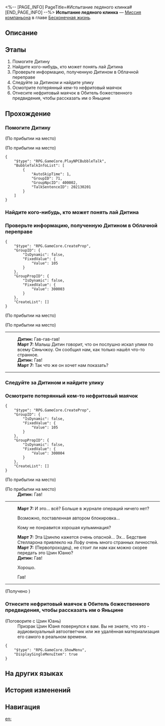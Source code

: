 <%-- [PAGE_INFO]
PageTitle=#Испытание ледяного клинка#
[END_PAGE_INFO] --%>
{{Дополнить|Диалоги.}}
{{Миссия Инфобокс
|id              = 2020313
|Название        = 
|Изображение     = Миссия Испытание ледяного клинка.png
|Тип             = Миссия компаньона
|Событие         = 
|Глава           = Бесконечная жизнь
|Условия         = Завершена [[Миссия Освоения]] «[[Ветвистые рога и спутанные корни]]»
|Персонажи       = Дитин; Март 7; Первопроходец; Яньцин
|СтартЛокация    = [[Лофу Сяньчжоу]] — [[Центральная гавань Приюта звёздных яликов]]
|Мир             = Лофу Сяньчжоу
|Предыдущая      = 
|Следующая       = 
|Награды         = Опыт Освоения*350; Звёздный нефрит*100; Путеводитель путешественника*5; Очищенный эфир*5; Blade Abracadabra*1 { text = Blade Abracadabra }; Кредиты*50 000
}}
'''Испытание ледяного клинка''' — [[Миссия компаньона]] в главе [[Бесконечная жизнь]].

==Описание==
{{Описание|Яньцин, лейтенант Облачных Рыцарей, натыкается на непрошенную гостью в погоне за своей целью.<br />Он осваивает величайший приём фехтования, раздумывает об обидах прошлого, и понимает истинную причину своей погони.}}

==Этапы==
# Помогите Дитину
# Найдите кого-нибудь, кто может понять лай Дитина
# Проверьте информацию, полученную Дитином в Облачной переправе
# Следуйте за Дитином и найдите улику
# Осмотрите потерянный кем-то нефритовый маячок
# Отнесите нефритовый маячок в Обитель божественного предвидения, чтобы рассказать им о Яньцине

==Прохождение==
{{Дополнить}}

===Помогите Дитину===
{{Описание миссии|тип=Миссия компаньона|локация=Центральная гавань Приюта звёздных яликов|На корабле Сяньчжоу воцарился хаос, даже кошки и собаки стали беспокойными. Вы прибываете в Приют звёздных яликов и обнаруживаете бездомную маленькую собачку, которая скулит, как будто просит о помощи. Игры с бездомными животными вам нужны как собаке пятая нога, но что, если эта маленькая собачка хочет, чтобы вы откопали зарытое сокровище?}}
{{Диалог Начало}}
;(По прибытии на место)

;(По прибытии на место)
<pre>{
	"$type": "RPG.GameCore.PlayNPCBubbleTalk",
	"BubbleTalkInfoList": [
		{
			"AutoSkipTime": 1,
			"GroupID": 71,
			"GroupNpcID": 400002,
			"TalkSentenceID": 202130201
		}
	]
}</pre>
{{Диалог Конец}}

===Найдите кого-нибудь, кто может понять лай Дитина===
{{Описание миссии|тип=Миссия компаньона|локация=Центральная гавань Приюта звёздных яликов|К сожалению, вы не понимаете ни единого слова, сказанного Дитином. Неужели вы не сможете найти кого-нибудь на огромном корабле Сяньчжоу, кто мог бы понять собачий лай? Эй, кстати, о понимании собачьего лая, вы кое-кого знаете...}}
{{Диалог Начало}}

{{Диалог Конец}}

===Проверьте информацию, полученную Дитином в Облачной переправе===
{{Описание миссии|тип=Миссия компаньона|локация=Облачная переправа|С переводом от Март 7 вы понимаете, что Дитин нашёл какие-то странные улики на причале Облачной переправы. Не зарытое сокровище... Вы безмолвно вздыхаете. Если бы вы могли вернуться назад во времени, вы бы не стали подзывать щенка. Похоже, вам пора отправляться в Облачную переправу...}}
{{Диалог Начало}}
<pre>{
	"$type": "RPG.GameCore.CreateProp",
	"GroupID": {
		"IsDynamic": false,
		"FixedValue": {
			"Value": 105
		}
	},
	"GroupPropID": {
		"IsDynamic": false,
		"FixedValue": {
			"Value": 300003
		}
	},
	"CreateList": []
}</pre>
;(По прибытии на место)

;(По прибытии на место)
----
:'''Дитин:''' Гав-гав-гав!
:'''Март 7:''' Малыш Дитин говорит, что он послушно искал улики по всему Сяньчжоу. Он сообщил нам, как только нашёл что-то странное.
:'''Дитин:''' Гав!
:'''Март 7:''' Так что же он хочет нам показать?
----
{{Диалог Конец}}

===Следуйте за Дитином и найдите улику===
{{Диалог Начало}}

{{Диалог Конец}}

===Осмотрите потерянный кем-то нефритовый маячок===
{{Описание миссии|тип=Миссия компаньона|локация=Облачная переправа|Кто-то обронил здесь нефритовый маячок. Возможно, по рассеянности, а может, и намеренно. Как бы то ни было, лучше расследовать это.}}
{{Диалог Начало}}
<pre>{
	"$type": "RPG.GameCore.CreateProp",
	"GroupID": {
		"IsDynamic": false,
		"FixedValue": {
			"Value": 105
		}
	},
	"GroupPropID": {
		"IsDynamic": false,
		"FixedValue": {
			"Value": 300004
		}
	},
	"CreateList": []
}</pre>
;(По прибытии на место)

;(По прибытии на место)
:'''Дитин:''' Гав!
----
:'''Март 7:''' И это... всё? Больше в журнале операций ничего нет?
:{{Диалог|Стрелка}} Возможно, поставленная автором блокировка...
:{{Диалог|Стрелка}} Кому не понравится хорошая кульминация?
:'''Март 7:''' Эта Цзинлю кажется очень опасной... Эх... Бедствие Стелларона привлекло на Лофу очень много странных личностей.
:'''Март 7:''' (Первопроходец), не стоит ли нам как можно скорее передать это Цзин Юаню?
:'''Дитин:''' Гав!
:{{Диалог|Стрелка}} Хорошо.
:{{Диалог|Стрелка}} Гав!
----
;(Получено {{Предмет|Нефритовый маячок|20|x=1}})
{{Диалог Конец}}

===Отнесите нефритовый маячок в Обитель божественного предвидения, чтобы рассказать им о Яньцине===
{{Описание миссии|тип=Миссия компаньона|локация=Обитель божественного предвидения|Офицер Обители божественного предвидения Яньцин оставил здесь свой нефритовый маячок, в котором подробно описана его охота на Блэйда. Его следует немедленно вернуть.}}
{{Диалог Начало}}


;(Поговорите с Цзин Юань)
:Призрак Цзин Юаня повернулся к вам. Вы не знаете, что это - аудиовизуальный автоответчик или же удалённая материализация его самого в реальном времени.
<pre>{
	"$type": "RPG.GameCore.ShowMenu",
	"DisplaySingleMenuItem": true
}</pre>
{{Диалог Конец}}

==На других языках==
{{На других языках
|en   = Frosty Blade's Trial
|zhs  = 霜刃一试
|zht  = 霜刃一試
|ja   = 霜刃一試し
|ko   = 서늘한 칼날의 시련
|es   = Una investigación afilada
|fr   = Épreuve de la lame du givre
|ru   = Испытание ледяного клинка
|th   = บททดสอบแห่งคมดาบน้ำแข็ง
|vi   = Thử Thách Lưỡi Băng
|de   = Prüfung der Frostklinge
|id   = Percobaan Pedang Salju
|pt   = Teste da Lâmina Glacial
}}

==История изменений==
{{История изменений|3.5}}

==Навигация==
{{Миссия компаньона Навбокс|Глава }}

[[en:]]
